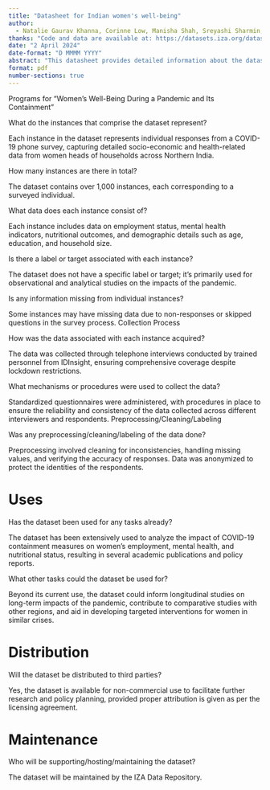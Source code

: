```yaml
---
title: "Datasheet for Indian women's well-being"
author: 
  - Natalie Gaurav Khanna, Corinne Low, Manisha Shah, Sreyashi Sharmin, and Alessandra Voena
thanks: "Code and data are available at: https://datasets.iza.org/dataset/1395/g2lm-lic-women-s-well-being-during-a-pandemic-and-its-containment. "
date: "2 April 2024"
date-format: "D MMMM YYYY"
abstract: "This datasheet provides detailed information about the dataset for Women’s well-being during a pandemic and its containment."
format: pdf
number-sections: true
---
```

Programs for “Women’s Well-Being During a Pandemic and Its Containment”



What do the instances that comprise the dataset represent?

Each instance in the dataset represents individual responses from a COVID-19 phone survey, capturing detailed socio-economic and health-related data from women heads of households across Northern India.


How many instances are there in total?

The dataset contains over 1,000 instances, each corresponding to a surveyed individual.


What data does each instance consist of?

Each instance includes data on employment status, mental health indicators, nutritional outcomes, and demographic details such as age, education, and household size.


Is there a label or target associated with each instance?

The dataset does not have a specific label or target; it's primarily used for observational and analytical studies on the impacts of the pandemic.


Is any information missing from individual instances?

Some instances may have missing data due to non-responses or skipped questions in the survey process.
Collection Process


How was the data associated with each instance acquired?

The data was collected through telephone interviews conducted by trained personnel from IDInsight, ensuring comprehensive coverage despite lockdown restrictions.


What mechanisms or procedures were used to collect the data?

Standardized questionnaires were administered, with procedures in place to ensure the reliability and consistency of the data collected across different interviewers and respondents.
Preprocessing/Cleaning/Labeling


Was any preprocessing/cleaning/labeling of the data done?

Preprocessing involved cleaning for inconsistencies, handling missing values, and verifying the accuracy of responses. Data was anonymized to protect the identities of the respondents.

# Uses

Has the dataset been used for any tasks already?

The dataset has been extensively used to analyze the impact of COVID-19 containment measures on women's employment, mental health, and nutritional status, resulting in several academic publications and policy reports.


What other tasks could the dataset be used for?

Beyond its current use, the dataset could inform longitudinal studies on long-term impacts of the pandemic, contribute to comparative studies with other regions, and aid in developing targeted interventions for women in similar crises.


# Distribution

Will the dataset be distributed to third parties?

Yes, the dataset is available for non-commercial use to facilitate further research and policy planning, provided proper attribution is given as per the licensing agreement.


# Maintenance

Who will be supporting/hosting/maintaining the dataset?

The dataset will be maintained by the IZA Data Repository.